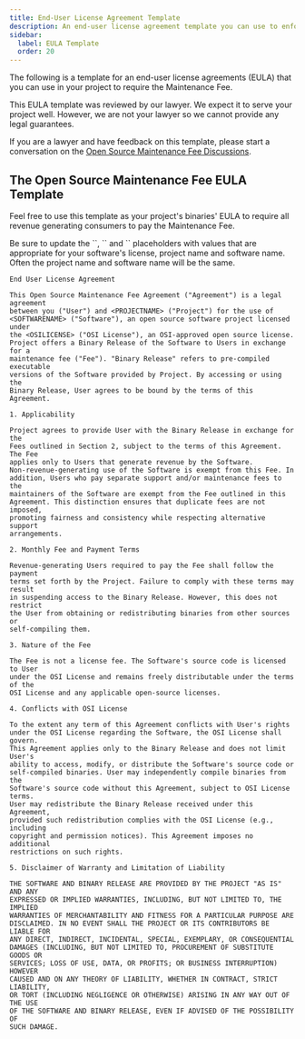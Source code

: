```yaml
---
title: End-User License Agreement Template
description: An end-user license agreement template you can use to enforce the Open Source Maintenance Fee in your project.
sidebar:
  label: EULA Template
  order: 20
---
```



The following is a template for an end-user license agreements (EULA) that you can use in your project to require the Maintenance Fee.

<Aside type='note' title='We are not your lawyer'>
This EULA template was reviewed by our lawyer. We expect it to serve your project well. However, we are not your lawyer so we cannot provide any legal guarantees.

If you are a lawyer and have feedback on this template, please start a conversation on the [Open Source Maintenance Fee Discussions](https://github.com/orgs/opensourcemaintenancefee/discussions).
</Aside>

## The Open Source Maintenance Fee EULA Template

Feel free to use this template as your project's binaries' EULA to require all revenue generating consumers to pay the Maintenance Fee.

<Aside type='caution' title='Update placeholders'>
Be sure to update the `<OSILICENSE>`, `<PROJECTNAME>` and `<SOFTWARENAME>` placeholders with values that are appropriate for your software's license, project name and software name. Often the project name and software name will be the same.
</Aside>

```
End User License Agreement

This Open Source Maintenance Fee Agreement ("Agreement") is a legal agreement 
between you ("User") and <PROJECTNAME> ("Project") for the use of 
<SOFTWARENAME> ("Software"), an open source software project licensed under 
the <OSILICENSE> ("OSI License"), an OSI-approved open source license. 
Project offers a Binary Release of the Software to Users in exchange for a 
maintenance fee ("Fee"). "Binary Release" refers to pre-compiled executable 
versions of the Software provided by Project. By accessing or using the 
Binary Release, User agrees to be bound by the terms of this Agreement.

1. Applicability

Project agrees to provide User with the Binary Release in exchange for the 
Fees outlined in Section 2, subject to the terms of this Agreement. The Fee 
applies only to Users that generate revenue by the Software. 
Non-revenue-generating use of the Software is exempt from this Fee. In 
addition, Users who pay separate support and/or maintenance fees to the 
maintainers of the Software are exempt from the Fee outlined in this 
Agreement. This distinction ensures that duplicate fees are not imposed, 
promoting fairness and consistency while respecting alternative support 
arrangements.

2. Monthly Fee and Payment Terms

Revenue-generating Users required to pay the Fee shall follow the payment 
terms set forth by the Project. Failure to comply with these terms may result 
in suspending access to the Binary Release. However, this does not restrict 
the User from obtaining or redistributing binaries from other sources or 
self-compiling them.

3. Nature of the Fee

The Fee is not a license fee. The Software's source code is licensed to User 
under the OSI License and remains freely distributable under the terms of the 
OSI License and any applicable open-source licenses.

4. Conflicts with OSI License

To the extent any term of this Agreement conflicts with User's rights 
under the OSI License regarding the Software, the OSI License shall govern. 
This Agreement applies only to the Binary Release and does not limit User's 
ability to access, modify, or distribute the Software's source code or 
self-compiled binaries. User may independently compile binaries from the 
Software's source code without this Agreement, subject to OSI License terms. 
User may redistribute the Binary Release received under this Agreement, 
provided such redistribution complies with the OSI License (e.g., including 
copyright and permission notices). This Agreement imposes no additional 
restrictions on such rights.

5. Disclaimer of Warranty and Limitation of Liability

THE SOFTWARE AND BINARY RELEASE ARE PROVIDED BY THE PROJECT "AS IS" AND ANY 
EXPRESSED OR IMPLIED WARRANTIES, INCLUDING, BUT NOT LIMITED TO, THE IMPLIED 
WARRANTIES OF MERCHANTABILITY AND FITNESS FOR A PARTICULAR PURPOSE ARE 
DISCLAIMED. IN NO EVENT SHALL THE PROJECT OR ITS CONTRIBUTORS BE LIABLE FOR 
ANY DIRECT, INDIRECT, INCIDENTAL, SPECIAL, EXEMPLARY, OR CONSEQUENTIAL 
DAMAGES (INCLUDING, BUT NOT LIMITED TO, PROCUREMENT OF SUBSTITUTE GOODS OR 
SERVICES; LOSS OF USE, DATA, OR PROFITS; OR BUSINESS INTERRUPTION) HOWEVER 
CAUSED AND ON ANY THEORY OF LIABILITY, WHETHER IN CONTRACT, STRICT LIABILITY, 
OR TORT (INCLUDING NEGLIGENCE OR OTHERWISE) ARISING IN ANY WAY OUT OF THE USE 
OF THE SOFTWARE AND BINARY RELEASE, EVEN IF ADVISED OF THE POSSIBILITY OF 
SUCH DAMAGE.
```
